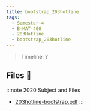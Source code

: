 ```yaml
---
title: bootstrap_203hotline
tags:
  - Semester-4
  - B-MAT-400
  - 203Hotline
  - bootstrap_203hotline
---
```

> Timeline: ?


## Files 📂

:::note 2020 Subject and Files
- [203hotline-bootstrap.pdf](https://github.com/Studio-17/Epitech-Subjects/raw/main/Semester-4/B-MAT-400/203Hotline/bootstrap_203hotline/203hotline-bootstrap.pdf)
:::
